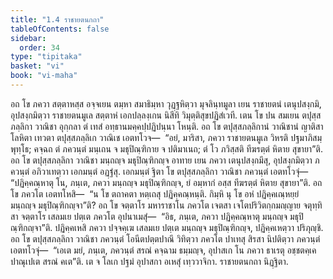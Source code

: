 ```yaml
---
title: "1.4 ราชายตนกถา"
tableOfContents: false
sidebar:
  order: 34
type: "tipitaka"
basket: "vi"
book: "vi-maha"
---
```



<DynamicBreadcrumb />

<Division number="6" book="vi-maha">

<Paragraph number="21" book="vi-maha">
อถ โข ภควา สตฺตาหสฺส อจฺจเยน ตมฺหา สมาธิมฺหา วุฏฺฐหิตฺวา มุจลินฺทมูลา เยน ราชายตนํ เตนุปสงฺกมิ, อุปสงฺกมิตฺวา ราชายตนมูเล สตฺตาหํ เอกปลฺลงฺเกน นิสีทิ วิมุตฺติสุขปฏิสํเวที. เตน โข ปน สมเยน ตปุสฺส ภลฺลิกา วาณิชา อุกฺกลา ตํ เทสํ อทฺธานมคฺคปฺปฏิปนฺนา โหนฺติ. อถ โข ตปุสฺสภลฺลิกานํ วาณิชานํ ญาติสาโลหิตา เทวตา ตปุสฺสภลฺลิเก วาณิเช เอตทโวจ—  “อยํ, มาริสา, ภควา ราชายตนมูเล วิหรติ ปฐมาภิสมฺพุทฺโธ; คจฺฉถ ตํ ภควนฺตํ มนฺเถน จ มธุปิณฺฑิกาย จ ปติมาเนถ; ตํ โว ภวิสฺสติ ทีฆรตฺตํ หิตาย สุขายา”ติ.
</Paragraph>

<Paragraph number="22" book="vi-maha">
อถ โข ตปุสฺสภลฺลิกา วาณิชา มนฺถญฺจ มธุปิณฺฑิกญฺจ อาทาย เยน ภควา เตนุปสงฺกมึสุ, อุปสงฺกมิตฺวา ภควนฺตํ อภิวาเทตฺวา เอกมนฺตํ อฏฺฐํสุ. เอกมนฺตํ ฐิตา โข ตปุสฺสภลฺลิกา วาณิชา ภควนฺตํ เอตทโวจุํ—  “ปฏิคฺคณฺหาตุ โน, ภนฺเต, ภควา มนฺถญฺจ มธุปิณฺฑิกญฺจ, ยํ อมฺหากํ อสฺส ทีฆรตฺตํ หิตาย สุขายา”ติ. อถ โข ภควโต เอตทโหสิ—  “น โข ตถาคตา หตฺเถสุ ปฏิคฺคณฺหนฺติ. กิมฺหิ นุ โข อหํ ปฏิคฺคเณฺหยฺยํ มนฺถญฺจ มธุปิณฺฑิกญฺจา”ติ? อถ โข จตฺตาโร มหาราชาโน ภควโต เจตสา เจโตปริวิตกฺกมญฺญาย จตุทฺทิสา จตฺตาโร เสลมเย ปตฺเต ภควโต อุปนาเมสุํ—  “อิธ, ภนฺเต, ภควา ปฏิคฺคณฺหาตุ มนฺถญฺจ มธุปิณฺฑิกญฺจา”ติ. ปฏิคฺคเหสิ ภควา ปจฺจคฺเฆ เสลมเย ปตฺเต มนฺถญฺจ มธุปิณฺฑิกญฺจ, ปฏิคฺคเหตฺวา ปริภุญฺชิ.
</Paragraph>

<Paragraph number="23" book="vi-maha">
อถ โข ตปุสฺสภลฺลิกา วาณิชา ภควนฺตํ โอนีตปตฺตปาณึ วิทิตฺวา ภควโต ปาเทสุ สิรสา นิปติตฺวา ภควนฺตํ เอตทโวจุํ—  “เอเต มยํ, ภนฺเต, ภควนฺตํ สรณํ คจฺฉาม ธมฺมญฺจ, อุปาสเก โน ภควา ธาเรตุ อชฺชตคฺเค ปาณุเปเต สรณํ คเต”ติ. เต จ โลเก ปฐมํ อุปาสกา อเหสุํ เทฺววาจิกา.

</Paragraph>
</Division>

<Paragraph number="24" type="center" book="vi-maha">
ราชายตนกถา นิฏฺฐิตา.
</Paragraph>